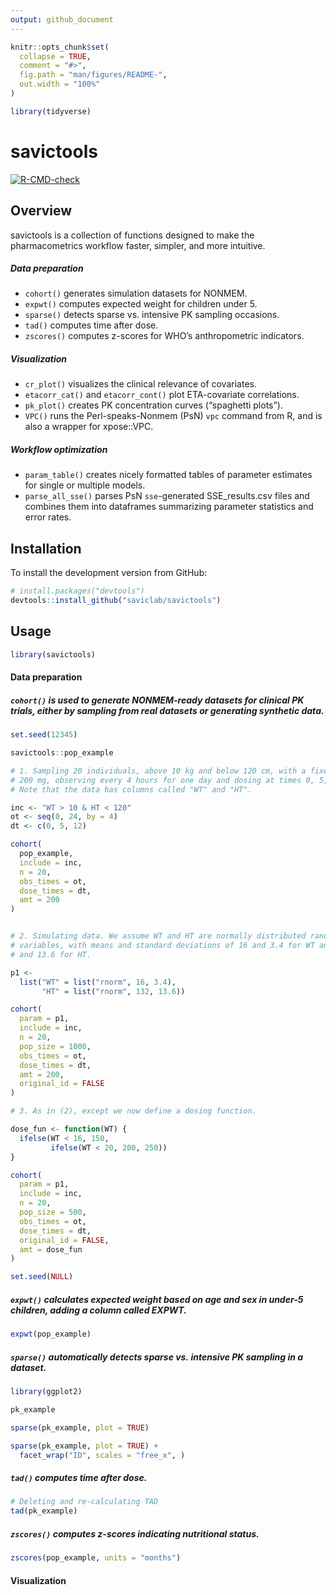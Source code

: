 ```yaml
---
output: github_document
---
```


<!-- README.md is generated from README.Rmd. Please edit that file -->

```r
knitr::opts_chunk$set(
  collapse = TRUE,
  comment = "#>",
  fig.path = "man/figures/README-",
  out.width = "100%"
)

library(tidyverse)
```

# savictools

<!-- badges: start -->
[![R-CMD-check](https://github.com/saviclab/savictools/workflows/R-CMD-check/badge.svg)](https://github.com/saviclab/savictools/actions)
<!-- badges: end -->

## Overview
savictools is a collection of functions designed to make the pharmacometrics 
workflow faster, simpler, and more intuitive.

##### Data preparation
- `cohort()` generates simulation datasets for NONMEM.
- `expwt()` computes expected weight for children under 5.
- `sparse()` detects sparse vs. intensive PK sampling occasions.
- `tad()` computes time after dose.
- `zscores()` computes z-scores for WHO's anthropometric indicators.

##### Visualization
- `cr_plot()` visualizes the clinical relevance of covariates.
- `etacorr_cat()` and `etacorr_cont()` plot ETA-covariate correlations.
- `pk_plot()` creates PK concentration curves ("spaghetti plots").
- `VPC()` runs the Perl-speaks-Nonmem (PsN) `vpc` command from R, and is also a wrapper for xpose::VPC.

##### Workflow optimization
- `param_table()` creates nicely formatted tables of parameter estimates for single or multiple models.
- `parse_all_sse()` parses PsN `sse`-generated SSE_results.csv files and combines them into dataframes summarizing parameter statistics and error rates.


## Installation
To install the development version from GitHub:
``` r
# install.packages("devtools")
devtools::install_github("saviclab/savictools")
```

## Usage
```r
library(savictools)
```


#### Data preparation

##### `cohort()` is used to generate NONMEM-ready datasets for clinical PK trials, either by sampling from real datasets or generating synthetic data.
```r
set.seed(12345)

savictools::pop_example

# 1. Sampling 20 individuals, above 10 kg and below 120 cm, with a fixed dose of
# 200 mg, observing every 4 hours for one day and dosing at times 0, 5, and 12.
# Note that the data has columns called "WT" and "HT".

inc <- "WT > 10 & HT < 120"
ot <- seq(0, 24, by = 4)
dt <- c(0, 5, 12)

cohort(
  pop_example,
  include = inc,
  n = 20,
  obs_times = ot,
  dose_times = dt,
  amt = 200
)


# 2. Simulating data. We assume WT and HT are normally distributed random
# variables, with means and standard deviations of 16 and 3.4 for WT and 132
# and 13.6 for HT.

p1 <-
  list("WT" = list("rnorm", 16, 3.4),
       "HT" = list("rnorm", 132, 13.6))

cohort(
  param = p1,
  include = inc,
  n = 20,
  pop_size = 1000,
  obs_times = ot,
  dose_times = dt,
  amt = 200,
  original_id = FALSE
)

# 3. As in (2), except we now define a dosing function.

dose_fun <- function(WT) {
  ifelse(WT < 16, 150,
         ifelse(WT < 20, 200, 250))
}

cohort(
  param = p1,
  include = inc,
  n = 20,
  pop_size = 500,
  obs_times = ot,
  dose_times = dt,
  original_id = FALSE,
  amt = dose_fun
)

set.seed(NULL)
```

##### `expwt()` calculates expected weight based on age and sex in under-5 children, adding a column called EXPWT.

```r
expwt(pop_example)
```


##### `sparse()` automatically detects sparse vs. intensive PK sampling in a dataset.

```r
library(ggplot2)

pk_example

sparse(pk_example, plot = TRUE)

sparse(pk_example, plot = TRUE) + 
  facet_wrap("ID", scales = "free_x", )
```

##### `tad()` computes time after dose.

```r
# Deleting and re-calculating TAD
tad(pk_example)
```

##### `zscores()` computes z-scores indicating nutritional status.

```r
zscores(pop_example, units = "months")
```


#### Visualization

